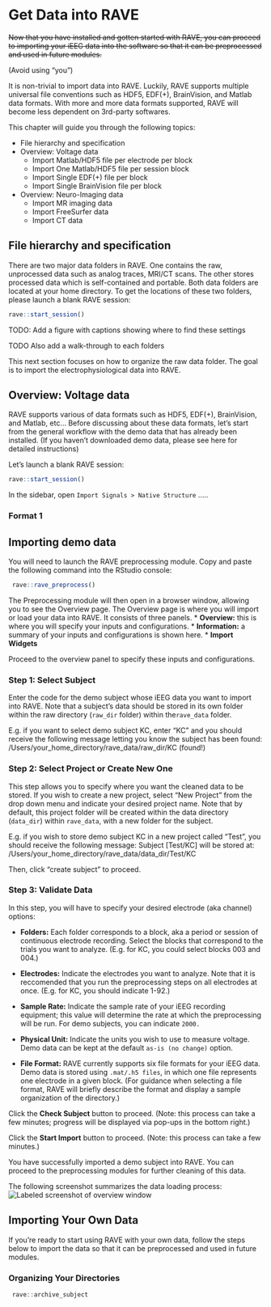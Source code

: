 # Get Data into RAVE

<div class="edit-comment">
~~Now that you have installed and gotten started with RAVE, you can proceed to importing your iEEG data into the software so that it can be preprocessed and used in future modules.~~

(Avoid using "you") 

It is non-trivial to import data into RAVE. Luckily, RAVE supports multiple universal file conventions such as HDF5, EDF(+), BrainVision, and Matlab data formats. With more and more data formats supported, RAVE will become less dependent on 3rd-party softwares.

This chapter will guide you through the following topics:

* File hierarchy and specification
* Overview: Voltage data
  * Import Matlab/HDF5 file per electrode per block
  * Import One Matlab/HDF5 file per session block
  * Import Single EDF(+) file per block
  * Import Single BrainVision file per block
* Overview: Neuro-Imaging data
  * Import MR imaging data
  * Import FreeSurfer data
  * Import CT data

</div>

## File hierarchy and specification

There are two major data folders in RAVE. One contains the raw, unprocessed data such as analog traces, MRI/CT scans. The other stores processed data which is self-contained and portable. Both data folders are located at your home directory. To get the locations of these two folders, please launch a blank RAVE session:

```r
rave::start_session()
```

<span class="edit-comment">TODO: Add a figure with captions showing where to find these settings</span>


<span class="edit-comment">TODO Also add a walk-through to each folders</span>

This next section focuses on how to organize the raw data folder. The goal is to import the electrophysiological data into RAVE.

## Overview: Voltage data

RAVE supports various of data formats such as HDF5, EDF(+), BrainVision, and Matlab, etc... Before discussing about these data formats, let's start from the general workflow with the demo data that has already been installed. (If you haven't downloaded demo data, please see here for detailed instructions)

Let's launch a blank RAVE session:

```r
rave::start_session()
```

In the sidebar, open `Import Signals > Native Structure` .....





<!-- Latex PDF use: new page here, no HTML effect -->
\newpage

### Format 1


## Importing demo data

You will need to launch the RAVE preprocessing module. Copy and paste the following command into the RStudio console: 

```r 
 rave::rave_preprocess()
```

The Preprocessing module will then open in a browser window, allowing you to see the Overview page. The Overview page is where you will import or load your data into RAVE. It consists of three panels. 
* **Overview:** this is where you will specify your inputs and configurations. 
* **Information:** a summary of your inputs and configurations is shown here. 
* **Import Widgets** 

Proceed to the overview panel to specify these inputs and configurations. 

### Step 1: Select Subject
Enter the code for the demo subject whose iEEG data you want to import into RAVE. Note that a subject's data should be stored in its own folder within the raw directory (`raw_dir` folder) within the`rave_data` folder. 

E.g. if you want to select demo subject KC, enter "KC" and you should receive the following message letting you know the subject has been found: /Users/your_home_directory/rave_data/raw_dir/KC (found!)

### Step 2: Select Project or Create New One 
This step allows you to specify where you want the cleaned data to be stored. If you wish to create a new project, select "New Project" from the drop down menu and indicate your desired project name. Note that by default, this project folder will be created within the data directory (`data_dir`) within `rave_data`, with a new folder for the subject. 

E.g. if you wish to store demo subject KC in a new project called "Test", you should receive the following message: 
Subject [Test/KC] will be stored at: /Users/your_home_directory/rave_data/data_dir/Test/KC

Then, click "create subject" to proceed. 

<!-- // is the demo folder built in? --> 

### Step 3: Validate Data 
In this step, you will have to specify your desired electrode (aka channel) options: 

<!-- // add note that once you notch filter these, you can not change them--> 

* **Folders:** Each folder corresponds to a block, aka a period or session of continuous electrode recording. Select the blocks that correspond to the trials you want to analyze. (E.g. for KC, you could select blocks 003 and 004.) 

* **Electrodes:** Indicate the electrodes you want to analyze. Note that it is reccomended that you run the preprocessing steps on all electrodes at once. (E.g. for KC, you should indicate 1-92.) 

* **Sample Rate:** Indicate the sample rate of your iEEG recording equipment; this value will determine the rate at which the preprocessing will be run. For demo subjects, you can indicate `2000.` 

* **Physical Unit:** Indicate the units you wish to use to measure voltage. Demo data can be kept at the default `as-is (no change)` option. 

* **File Format:** RAVE currently supports six file formats for your iEEG data. Demo data is stored using `.mat/.h5 files`, in which one file represents one electrode in a given block. (For guidance when selecting a file format, RAVE will briefly describe the format and display a sample organization of the directory.) 

Click the **Check Subject** button to proceed. (Note: this process can take a few minutes; progress will be displayed via pop-ups in the bottom right.) 

Click the **Start Import** button to proceed. (Note: this process can take a few minutes.)

You have successfully imported a demo subject into RAVE. You can proceed to the preprocessing modules for further cleaning of this data. 

The following screenshot summarizes the data loading process: 
![Labeled screenshot of overview window](static/image/ImportDataOverview.png) 


## Importing Your Own Data
If you're ready to start using RAVE with your own data, follow the steps below to import the data so that it can be preprocessed and used in future modules.   

### Organizing Your Directories 
<!-- This is a work in progress ... not 100% sure how this would be done --> 
```r 
 rave::archive_subject
```